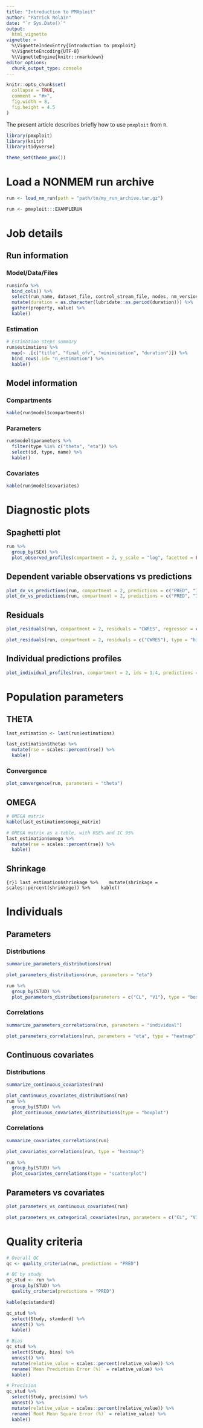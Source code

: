 ```yaml
---
title: "Introduction to PMXploit"
author: "Patrick Nolain"
date: "`r Sys.Date()`"
output:
  html_vignette
vignette: >
  %\VignetteIndexEntry{Introduction to pmxploit}
  %\VignetteEncoding{UTF-8}
  %\VignetteEngine{knitr::rmarkdown}
editor_options: 
  chunk_output_type: console
---
```


```r
knitr::opts_chunk$set(
  collapse = TRUE,
  comment = "#>",
  fig.width = 8,
  fig.height = 4.5
)
```

The present article describes briefly how to use `pmxploit` from `R`.

```r
library(pmxploit)
library(knitr)
library(tidyverse)

theme_set(theme_pmx())
```


# Load a NONMEM run archive

```r
run <- load_nm_run(path = "path/to/my_run_archive.tar.gz")
```

```r
run <- pmxploit:::EXAMPLERUN
```

# Job details

## Run information

### Model/Data/Files

```r
run$info %>% 
  bind_cols() %>% 
  select(run_name, dataset_file, control_stream_file, nodes, nm_version, number_of_subjects, number_of_observations, duration) %>% 
  mutate(duration = as.character(lubridate::as.period(duration))) %>% 
  gather(property, value) %>% 
  kable()
```

### Estimation

```r
# Estimation steps summary
run$estimations %>%
  map(~ .[c("title", "final_ofv", "minimization", "duration")]) %>% 
  bind_rows(.id= "n_estimation") %>% 
  kable()
```

## Model information

### Compartments

```r
kable(run$model$compartments)
```

### Parameters

```r
run$model$parameters %>% 
  filter(type %in% c("theta", "eta")) %>% 
  select(id, type, name) %>% 
  kable()
```

### Covariates

```r
kable(run$model$covariates)
```

# Diagnostic plots

## Spaghetti plot

```r
run %>% 
  group_by(SEX) %>% 
  plot_observed_profiles(compartment = 2, y_scale = "log", facetted = FALSE)
```

## Dependent variable observations vs predictions

```r
plot_dv_vs_predictions(run, compartment = 2, predictions = c("PRED", "IPRED"))
plot_dv_vs_predictions(run, compartment = 2, predictions = c("PRED", "IPRED"), x_scale = "log", y_scale = "log")
```

## Residuals

```r
plot_residuals(run, compartment = 2, residuals = "CWRES", regressor = c("PRED", "TIME"), reference_value = 2)

plot_residuals(run, compartment = 2, residuals = c("CWRES"), type = "histogram")
```

## Individual predictions profiles

```r
plot_individual_profiles(run, compartment = 2, ids = 1:4, predictions = c("PRED", "IPRED"), y_scale = "log")
```

# Population parameters

## THETA

```r
last_estimation <- last(run$estimations)

last_estimation$thetas %>% 
  mutate(rse = scales::percent(rse)) %>% 
  kable()
```

### Convergence

```r
plot_convergence(run, parameters = "theta")
```

## OMEGA

```r
# OMEGA matrix
kable(last_estimation$omega_matrix)

# OMEGA matrix as a table, with RSE% and IC 95%
last_estimation$omega %>% 
  mutate(rse = scales::percent(rse)) %>% 
  kable()
```

## Shrinkage

```{r}1
last_estimation$shrinkage %>% 
  mutate(shrinkage = scales::percent(shrinkage)) %>% 
  kable()
```

# Individuals

## Parameters

### Distributions

```r
summarize_parameters_distributions(run)

plot_parameters_distributions(run, parameters = "eta")

run %>% 
  group_by(STUD) %>%
  plot_parameters_distributions(parameters = c("CL", "V1"), type = "boxplot")
```

### Correlations

```r
summarize_parameters_correlations(run, parameters = "individual")

plot_parameters_correlations(run, parameters = "eta", type = "heatmap")
```

## Continuous covariates

### Distributions

```r
summarize_continuous_covariates(run)

plot_continuous_covariates_distributions(run)
run %>% 
  group_by(STUD) %>%
  plot_continuous_covariates_distributions(type = "boxplot")
```

### Correlations

```r
summarize_covariates_correlations(run)

plot_covariates_correlations(run, type = "heatmap")

run %>% 
  group_by(STUD) %>%
  plot_covariates_correlations(type = "scatterplot")
```

## Parameters vs covariates

```r
plot_parameters_vs_continuous_covariates(run)

plot_parameters_vs_categorical_covariates(run, parameters = c("CL", "V1"))
```

# Quality criteria

```r
# Overall QC
qc <- quality_criteria(run, predictions = "PRED")

# QC by study
qc_stud <- run %>% 
  group_by(STUD) %>%
  quality_criteria(predictions = "PRED")

kable(qc$standard)

qc_stud %>% 
  select(Study, standard) %>% 
  unnest() %>% 
  kable()

# Bias
qc_stud %>% 
  select(Study, bias) %>% 
  unnest() %>% 
  mutate(relative_value = scales::percent(relative_value)) %>% 
  rename(`Mean Prediction Error (%)` = relative_value) %>% 
  kable()

# Precision
qc_stud %>% 
  select(Study, precision) %>% 
  unnest() %>% 
  mutate(relative_value = scales::percent(relative_value)) %>% 
  rename(`Root Mean Square Error (%)` = relative_value) %>% 
  kable()
```


